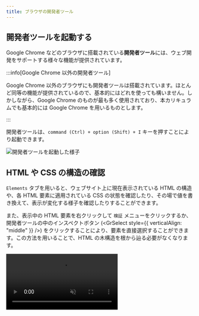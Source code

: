 ```yaml
---
title: ブラウザの開発者ツール
---
```



## 開発者ツールを起動する

Google Chrome などのブラウザに搭載されている**開発者ツール**には、ウェブ開発をサポートする様々な機能が提供されています。

:::info[Google Chrome 以外の開発者ツール]

Google Chrome 以外のブラウザにも開発者ツールは搭載されています。ほとんど同等の機能が提供されているので、基本的にはどれを使っても構いません。しかしながら、Google Chrome のものが最も多く使用されており、本カリキュラムでも基本的には Google Chrome を用いるものとします。

:::

開発者ツールは、`command (Ctrl) + option (Shift) + I` キーを押すことにより起動できます。

![開発者ツールを起動した様子](open-inspector.png)

## HTML や CSS の構造の確認

`Elements` タブを用いると、ウェブサイト上に現在表示されている HTML の構造や、各 HTML 要素に適用されている CSS の状態を確認したり、その場で値を書き換えて、表示が変化する様子を確認したりすることができます。

また、表示中の HTML 要素を右クリックして `検証` メニューをクリックするか、開発者ツールの中のインスペクトボタン (<GrSelect style={{ verticalAlign: "middle" }} />) をクリックすることにより、要素を直接選択することができます。この方法を用いることで、HTML の木構造を根から辿る必要がなくなります。

<video src={inspectElementsVideo} muted autoPlay loop controls />

### 課題

あなたのお気に入りのニュースサイトの記事をひとつ選び、その中に現れる人物名を、 `Elements` タブの機能を用いて自分の名前に変えてみましょう。悪用厳禁です！

## デバッガ

**デバッガ** は、プログラムのバグを探し、解決するために役立つソフトウェアです。ブラウザの開発者ツールには、通常 JavaScript のデバッガが搭載されています。

デバッガを用いることで、プログラムが実行される様子を細かく観測することができます。次のプログラムで試してみましょう。

```html title="index.html"
<!doctype html>
<html lang="ja">
  <head>
    <meta charset="utf-8" />
    <title>Title</title>
  </head>
  <body>
    <div id="result"></div>
    <script src="./script.js"></script>
  </body>
</html>
```

```javascript title=script.js
function add(a, b) {
  return a + b;
}

const resultElement = document.getElementById("result");
const sum = add(3, 4);
resultElement.textContent = sum;
```

JavaScript のデバッガは主に `Sources` タブから用います。まずはこのタブを開き、サイドパネルに表示された `script.js` を開きましょう。

![デバッガでファイルを開く](./open-file-in-debugger.png)

続いて、5 行目の行番号が表示されている部分をクリックして**ブレークポイント**を設置します。この状態でブラウザを更新してみてください。

JavaScript の実行がブレークポイントを設定した地点に差し掛かると、プログラムの実行がデバッガにより一時停止されます。

:::info

上記のプログラムにおいて、ページの読み込みの完了時にはすでに JavaScript の実行が終わっています。このため、ブレークポイントを設置した行のプログラムは、ページを更新するまで再度実行されません。

:::

:::warning

下の画像の中の、緑色の四角で表示されている部分は、**これから実行されようとしている行**を表します。つまり、5 行目のプログラムは、この時点ではまだ実行されていません。

:::

![ブレークポイントの設置](./set-breakpoint.png)

続いて、**ステップ オーバー**ボタンを押します。ステップ オーバーは、現在の行を実行し、次の行に進む操作です。これにより、緑色の四角が 6 行目に移ります。

![ステップ オーバー](./step-over.png)

この状態で、`resultElement` の部分にマウスカーソルを乗せてみましょう。`resultElement` 変数の中身が表示されます。変数の値がオブジェクトの場合は、その内部を見ることもできます。おなじみの `textContent` プロパティなども存在していることが分かりますね。

![オブジェクトの中身を見る](./inspect-object.png)

次は、**ステップ イン**ボタンを押してみましょう。現在の行が関数呼び出しだった場合、実行が関数の中に移ります。

![ステップ イン](./step-in.png)

右側のパネルの `Call Stack` (**コール スタック**) 部分を見てみてください。ここには、現在実行されている関数が、どの順番で実行されているのかが表示されています。この場合は、`script.js` というファイルの 6 行目から `add` 関数が呼び出されていることが分かります。

![コール スタック](./call-stack.png)

最後に、**ステップ アウト**ボタンを押しましょう。このボタンを押すと、現在実行されている関数が最後まで実行され、呼び出し元の関数の実行に戻ります。

![ステップ アウト](./step-out.png)

:::tip[`console.log` 関数]

デバッガを使わずに、`console.log` 関数を使ってデバッグすることもできます。`console.log` 関数は、ブラウザの開発者ツールの `Console` に値を出力する関数です。
以下のプログラムは `x` と `y` の和を出力するプログラムですが、`console.log` 関数を使ってプログラムの実行中に値の変化を確認したり、エラーが発生した際に原因を特定することができます。

```javascript
const x = 5;
const y = 10;
const sum = x + y;
console.log("x + y = ", sum);
```

:::

### 課題

次のプログラムの 5 行目では、`add` 関数は 3 回実行されます。どのような順番で関数が呼び出されているか、デバッガを用いて確認してみてください。

```javascript title=script.js
function add(a, b) {
  return a + b;
}

const result = add(add(1, 2), add(3, 4));
document.write(result);
```

